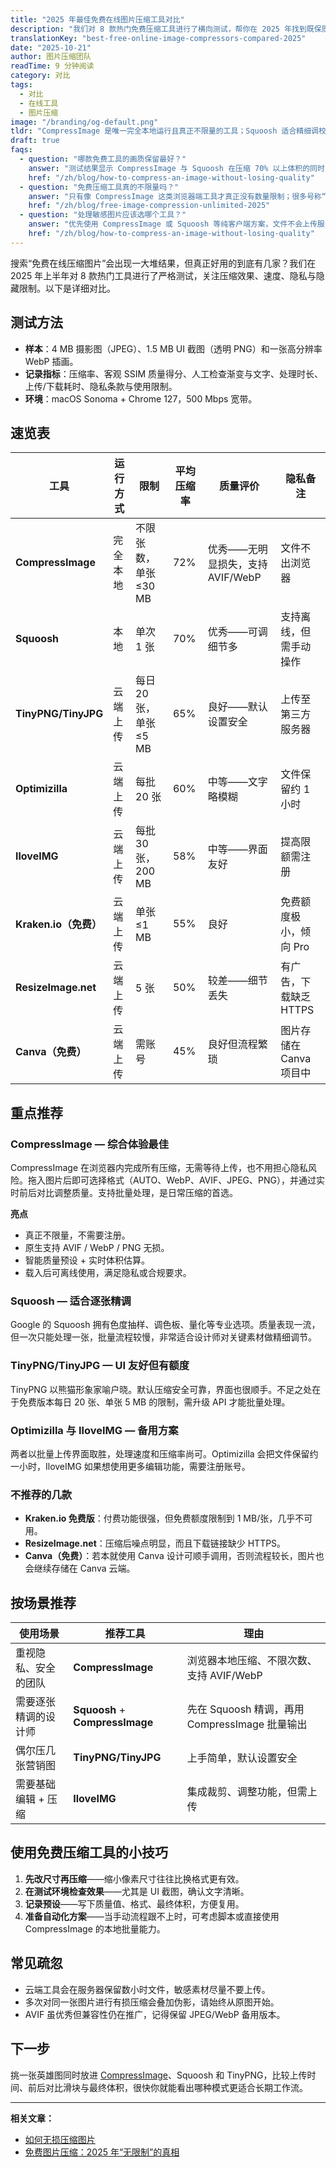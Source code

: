 ```yaml
---
title: "2025 年最佳免费在线图片压缩工具对比"
description: "我们对 8 款热门免费压缩工具进行了横向测试，帮你在 2025 年找到既保质又省心的在线方案。"
translationKey: "best-free-online-image-compressors-compared-2025"
date: "2025-10-21"
author: 图片压缩团队
readTime: 9 分钟阅读
category: 对比
tags:
  - 对比
  - 在线工具
  - 图片压缩
image: "/branding/og-default.png"
tldr: "CompressImage 是唯一完全本地运行且真正不限量的工具；Squoosh 适合精细调校，而多数“免费”服务都隐藏了批量或隐私限制。"
draft: true
faqs:
  - question: "哪款免费工具的画质保留最好？"
    answer: "测试结果显示 CompressImage 与 Squoosh 在压缩 70% 以上体积的同时，渐变和文字几乎无损；许多云端工具在超出默认压缩时会出现色带。"
    href: "/zh/blog/how-to-compress-an-image-without-losing-quality"
  - question: "免费压缩工具真的不限量吗？"
    answer: "只有像 CompressImage 这类浏览器端工具才真正没有数量限制；很多号称“免费”的服务会在 20 张/天或 5 MB/张后要求付费。"
    href: "/zh/blog/free-image-compression-unlimited-2025"
  - question: "处理敏感图片应该选哪个工具？"
    answer: "优先使用 CompressImage 或 Squoosh 等纯客户端方案，文件不会上传服务器，可满足隐私或安全要求。"
    href: "/zh/blog/how-to-compress-an-image-without-losing-quality"
---
```


搜索“免费在线压缩图片”会出现一大堆结果，但真正好用的到底有几家？我们在 2025 年上半年对 8 款热门工具进行了严格测试，关注压缩效果、速度、隐私与隐藏限制。以下是详细对比。

## 测试方法

- **样本**：4 MB 摄影图（JPEG）、1.5 MB UI 截图（透明 PNG）和一张高分辨率 WebP 插画。
- **记录指标**：压缩率、客观 SSIM 质量得分、人工检查渐变与文字、处理时长、上传/下载耗时、隐私条款与使用限制。
- **环境**：macOS Sonoma + Chrome 127，500 Mbps 宽带。

## 速览表

| 工具 | 运行方式 | 限制 | 平均压缩率 | 质量评价 | 隐私备注 |
| --- | --- | --- | --- | --- | --- |
| **CompressImage** | 完全本地 | 不限张数，单张 ≤30 MB | 72% | 优秀——无明显损失，支持 AVIF/WebP | 文件不出浏览器 |
| **Squoosh** | 本地 | 单次 1 张 | 70% | 优秀——可调细节多 | 支持离线，但需手动操作 |
| **TinyPNG/TinyJPG** | 云端上传 | 每日 20 张，单张 ≤5 MB | 65% | 良好——默认设置安全 | 上传至第三方服务器 |
| **Optimizilla** | 云端上传 | 每批 20 张 | 60% | 中等——文字略模糊 | 文件保留约 1 小时 |
| **IloveIMG** | 云端上传 | 每批 30 张，200 MB | 58% | 中等——界面友好 | 提高限额需注册 |
| **Kraken.io（免费）** | 云端上传 | 单张 ≤1 MB | 55% | 良好 | 免费额度极小，倾向 Pro |
| **ResizeImage.net** | 云端上传 | 5 张 | 50% | 较差——细节丢失 | 有广告，下载缺乏 HTTPS |
| **Canva（免费）** | 云端上传 | 需账号 | 45% | 良好但流程繁琐 | 图片存储在 Canva 项目中 |

## 重点推荐

### CompressImage — 综合体验最佳

CompressImage 在浏览器内完成所有压缩，无需等待上传，也不用担心隐私风险。拖入图片后即可选择格式（AUTO、WebP、AVIF、JPEG、PNG），并通过实时前后对比调整质量。支持批量处理，是日常压缩的首选。

**亮点**
- 真正不限量，不需要注册。
- 原生支持 AVIF / WebP / PNG 无损。
- 智能质量预设 + 实时体积估算。
- 载入后可离线使用，满足隐私或合规要求。

### Squoosh — 适合逐张精调

Google 的 Squoosh 拥有色度抽样、调色板、量化等专业选项。质量表现一流，但一次只能处理一张，批量流程较慢，非常适合设计师对关键素材做精细调节。

### TinyPNG/TinyJPG — UI 友好但有额度

TinyPNG 以熊猫形象家喻户晓。默认压缩安全可靠，界面也很顺手。不足之处在于免费版本每日 20 张、单张 5 MB 的限制，需升级 API 才能批量处理。

### Optimizilla 与 IloveIMG — 备用方案

两者以批量上传界面取胜，处理速度和压缩率尚可。Optimizilla 会把文件保留约一小时，IloveIMG 如果想使用更多编辑功能，需要注册账号。

### 不推荐的几款

- **Kraken.io 免费版**：付费功能很强，但免费额度限制到 1 MB/张，几乎不可用。
- **ResizeImage.net**：压缩后噪点明显，而且下载链接缺少 HTTPS。
- **Canva（免费）**：若本就使用 Canva 设计可顺手调用，否则流程较长，图片也会继续存储在 Canva 云端。

## 按场景推荐

| 使用场景 | 推荐工具 | 理由 |
| --- | --- | --- |
| 重视隐私、安全的团队 | **CompressImage** | 浏览器本地压缩、不限次数、支持 AVIF/WebP |
| 需要逐张精调的设计师 | **Squoosh** + **CompressImage** | 先在 Squoosh 精调，再用 CompressImage 批量输出 |
| 偶尔压几张营销图 | **TinyPNG/TinyJPG** | 上手简单，默认设置安全 |
| 需要基础编辑 + 压缩 | **IloveIMG** | 集成裁剪、调整功能，但需上传 |

## 使用免费压缩工具的小技巧

1. **先改尺寸再压缩**——缩小像素尺寸往往比换格式更有效。
2. **在测试环境检查效果**——尤其是 UI 截图，确认文字清晰。
3. **记录预设**——写下质量值、格式、最终体积，方便复用。
4. **准备自动化方案**——当手动流程跟不上时，可考虑脚本或直接使用 CompressImage 的本地批量能力。

## 常见疏忽

- 云端工具会在服务器保留数小时文件，敏感素材尽量不要上传。
- 多次对同一张图片进行有损压缩会叠加伪影，请始终从原图开始。
- AVIF 虽优秀但兼容性仍在推广，记得保留 JPEG/WebP 备用版本。

## 下一步

挑一张英雄图同时放进 [CompressImage](https://www.compressimage.dev/)、Squoosh 和 TinyPNG，比较上传时间、前后对比滑块与最终体积，很快你就能看出哪种模式更适合长期工作流。

---

**相关文章：**
- [如何无损压缩图片](/zh/blog/how-to-compress-an-image-without-losing-quality)
- [免费图片压缩：2025 年“无限制”的真相](/zh/blog/free-image-compression-unlimited-2025)
